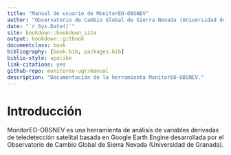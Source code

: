 ```yaml
--- 
title: "Manual de usuario de MonitorEO-OBSNEV"
author: "Observatorio de Cambio Global de Sierra Nevada (Universidad de Granada)"
date: "`r Sys.Date()`"
site: bookdown::bookdown_site
output: bookdown::gitbook
documentclass: book
bibliography: [book.bib, packages.bib]
biblio-style: apalike
link-citations: yes
github-repo: monitoreo-ugr/manual
description: "Documentación de la herramienta MonitorEO-OBSNEV."
---
```


# Introducción {#intro}

MonitorEO-OBSNEV es una herramienta de análisis de variables derivadas de teledetección satelital basada en Google Earth Engine desarrollada por el Observatorio de Cambio Global de Sierra Nevada (Universidad de Granada).
